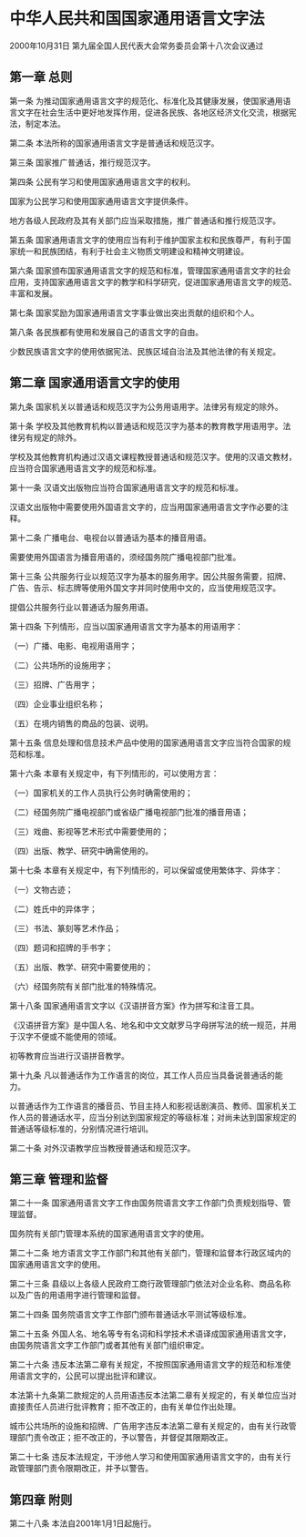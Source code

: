 # 中华人民共和国国家通用语言文字法

2000年10月31日 第九届全国人民代表大会常务委员会第十八次会议通过

  

## 第一章 总则

第一条 为推动国家通用语言文字的规范化、标准化及其健康发展，使国家通用语言文字在社会生活中更好地发挥作用，促进各民族、各地区经济文化交流，根据宪法，制定本法。

第二条 本法所称的国家通用语言文字是普通话和规范汉字。

第三条 国家推广普通话，推行规范汉字。

第四条 公民有学习和使用国家通用语言文字的权利。

国家为公民学习和使用国家通用语言文字提供条件。

地方各级人民政府及其有关部门应当采取措施，推广普通话和推行规范汉字。

第五条 国家通用语言文字的使用应当有利于维护国家主权和民族尊严，有利于国家统一和民族团结，有利于社会主义物质文明建设和精神文明建设。

第六条 国家颁布国家通用语言文字的规范和标准，管理国家通用语言文字的社会应用，支持国家通用语言文字的教学和科学研究，促进国家通用语言文字的规范、丰富和发展。

第七条 国家奖励为国家通用语言文字事业做出突出贡献的组织和个人。

第八条 各民族都有使用和发展自己的语言文字的自由。

少数民族语言文字的使用依据宪法、民族区域自治法及其他法律的有关规定。

## 第二章 国家通用语言文字的使用

第九条 国家机关以普通话和规范汉字为公务用语用字。法律另有规定的除外。

第十条 学校及其他教育机构以普通话和规范汉字为基本的教育教学用语用字。法律另有规定的除外。

学校及其他教育机构通过汉语文课程教授普通话和规范汉字。使用的汉语文教材，应当符合国家通用语言文字的规范和标准。

第十一条 汉语文出版物应当符合国家通用语言文字的规范和标准。

汉语文出版物中需要使用外国语言文字的，应当用国家通用语言文字作必要的注释。

第十二条 广播电台、电视台以普通话为基本的播音用语。

需要使用外国语言为播音用语的，须经国务院广播电视部门批准。

第十三条 公共服务行业以规范汉字为基本的服务用字。因公共服务需要，招牌、广告、告示、标志牌等使用外国文字并同时使用中文的，应当使用规范汉字。

提倡公共服务行业以普通话为服务用语。

第十四条 下列情形，应当以国家通用语言文字为基本的用语用字：

（一）广播、电影、电视用语用字；

（二）公共场所的设施用字；

（三）招牌、广告用字；

（四）企业事业组织名称；

（五）在境内销售的商品的包装、说明。

第十五条 信息处理和信息技术产品中使用的国家通用语言文字应当符合国家的规范和标准。

第十六条 本章有关规定中，有下列情形的，可以使用方言：

（一）国家机关的工作人员执行公务时确需使用的；

（二）经国务院广播电视部门或省级广播电视部门批准的播音用语；

（三）戏曲、影视等艺术形式中需要使用的；

（四）出版、教学、研究中确需使用的。

第十七条 本章有关规定中，有下列情形的，可以保留或使用繁体字、异体字：

（一）文物古迹；

（二）姓氏中的异体字；

（三）书法、篆刻等艺术作品；

（四）题词和招牌的手书字；

（五）出版、教学、研究中需要使用的；

（六）经国务院有关部门批准的特殊情况。

第十八条 国家通用语言文字以《汉语拼音方案》作为拼写和注音工具。

《汉语拼音方案》是中国人名、地名和中文文献罗马字母拼写法的统一规范，并用于汉字不便或不能使用的领域。

初等教育应当进行汉语拼音教学。

第十九条 凡以普通话作为工作语言的岗位，其工作人员应当具备说普通话的能力。

以普通话作为工作语言的播音员、节目主持人和影视话剧演员、教师、国家机关工作人员的普通话水平，应当分别达到国家规定的等级标准；对尚未达到国家规定的普通话等级标准的，分别情况进行培训。

第二十条 对外汉语教学应当教授普通话和规范汉字。

## 第三章 管理和监督

第二十一条 国家通用语言文字工作由国务院语言文字工作部门负责规划指导、管理监督。

国务院有关部门管理本系统的国家通用语言文字的使用。

第二十二条 地方语言文字工作部门和其他有关部门，管理和监督本行政区域内的国家通用语言文字的使用。

第二十三条 县级以上各级人民政府工商行政管理部门依法对企业名称、商品名称以及广告的用语用字进行管理和监督。

第二十四条 国务院语言文字工作部门颁布普通话水平测试等级标准。

第二十五条 外国人名、地名等专有名词和科学技术术语译成国家通用语言文字，由国务院语言文字工作部门或者其他有关部门组织审定。

第二十六条 违反本法第二章有关规定，不按照国家通用语言文字的规范和标准使用语言文字的，公民可以提出批评和建议。

本法第十九条第二款规定的人员用语违反本法第二章有关规定的，有关单位应当对直接责任人员进行批评教育；拒不改正的，由有关单位作出处理。

城市公共场所的设施和招牌、广告用字违反本法第二章有关规定的，由有关行政管理部门责令改正；拒不改正的，予以警告，并督促其限期改正。

第二十七条 违反本法规定，干涉他人学习和使用国家通用语言文字的，由有关行政管理部门责令限期改正，并予以警告。

## 第四章 附则

第二十八条 本法自2001年1月1日起施行。